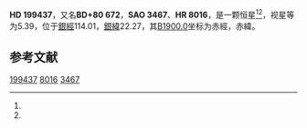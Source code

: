 {{Starbox begin
| name = HD 199437
}}
{{Starbox observe
| epoch = [[J2000.0|J2000.0]]
| constell = {{星座名待查}}<ref name=SIMBAD>{{cite web
 | url=http://simbad.u-strasbg.fr/simbad/sim-id?Ident=HR+8016
 | title=Pulsating variable Star
 | publisher=Centre de Données astronomiques de Strasbourg
 | work=SIMBAD
 | accessdate=2012-07-13
 | archive-date=2016-03-17
 | archive-url=https://web.archive.org/web/20160317053731/http://simbad.u-strasbg.fr/simbad/sim-id?Ident=HR+8016
 | dead-url=no
 }}</ref><ref name=DATA>{{cite web
 | url=http://vizier.u-strasbg.fr/viz-bin/VizieR-5?-out.add=.&-source=5050&-corr=PK=HR&-out.max=9999&HR=8016
 | title=VizieR Detailed Page
 | accessdate=2012-07-13
 | archive-date=2016-03-04
 | archive-url=https://web.archive.org/web/20160304142705/http://vizier.u-strasbg.fr/viz-bin/VizieR-5?-out.add=.&-source=5050&-corr=PK=HR&-out.max=9999&HR=8016
 | dead-url=no
 }}</ref>
| 星官 = 
| ra = {{RA|20|47|33.4}}<ref name=SIMBAD /><ref name=DATA />
| dec = {{DEC|+80|33|8}}<ref name=SIMBAD /><ref name=DATA />
| appmag_v = 5.39<ref name=SIMBAD /><ref name=DATA />
}}
{{Starbox character
| class = K1III<ref name=SIMBAD /><ref name=DATA />
| b-v = 1.12<ref name=SIMBAD /><ref name=DATA />
| u-b = 1.06<ref name=SIMBAD /><ref name=DATA />
| r-i = <ref name=SIMBAD /><ref name=DATA />
| variable = 
}}
{{Starbox astrometry
| radial_v = 1.06
| prop_mo_ra = -26
| parallax = 0.011
| p_error = 
}}
{{Starbox catalog
| names =BD+80 672，[[SAO星表|SAO]] 3467，[[HD星表|HD]] 199437，[[HR星表|HR]] 8016}}
{{Starbox reference |Simbad=HR+8016}}
{{Starbox end}}

'''HD 199437'''，又名'''BD+80 672'''，'''SAO 3467'''、'''HR 8016'''，是一颗恒星<ref name=SIMBAD /><ref name=DATA />，视星等为5.39，位于[[銀道座標系|銀經]]114.01，[[銀道座標系|銀緯]]22.27，其[[B1900.0|B1900.0]]坐标为赤經{{RA|20|52|7.9}}，赤緯{{DEC|+80|22.27|38}}。

== 参考文献 ==
{{reflist}}

{{star-stub}}

[[Category:HD和HDE天體|199437]]
[[Category:HR天體|8016]]
[[Category:SAO天體|3467]]
